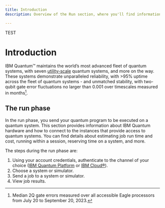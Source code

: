 ```yaml
---
title: Introduction
description: Overview of the Run section, where you'll find information on IBM Quantum systems and executing jobs on them

---
```


TEST

# Introduction

IBM Quantum&trade; maintains the world’s most advanced fleet of quantum systems, with seven [utility-scale](https://www.ibm.com/blog/announcement/new-ibm-quantum-systems-on-the-ibm-cloud/) quantum systems, and more on the way. These systems demonstrate unparalleled reliability, with >95% uptime across the fleet of quantum systems - and unmatched stability, with two-qubit gate error fluctuations no larger than 0.001 over timescales measured in months[^1].

## The run phase

In the run phase, you send your quantum program to be executed on a quantum system. This section provides information about IBM Quantum hardware and how to connect to the instances that provide access to quantum systems. You can find details about estimating job run time and cost, running within a session, reserving time on a system, and more. 

The steps during the run phase are:

1. Using your account credentials, authenticate to the channel of your choice ([IBM Quantum Platform](../start/setup-channel#ibm-quantum-platform) or [IBM Cloud&reg;](../start/setup-channel#ibm-cloud)).
2. Choose a system or simulator.
3. Send a job to a system or simulator.
4. View job results.

[^1]: Median 2Q gate errors measured over all accessible Eagle processors from July 20 to September 20, 2023.
